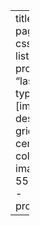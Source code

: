 ---
title: "Projects"
page-layout: full
css: styles.css
listing:
- id: projects
 # sort: "lastname asc"
  type: grid
  fields: [image, title, description]
  grid-item-align: center
  grid-columns: 2
  image-height: 550px
  contents: 
    - projects/sefa.yml
    
---